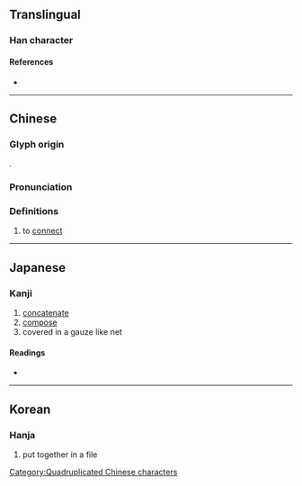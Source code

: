 {{character info/new}}
==Translingual==

===Han character===
{{Han char|rn=29|rad=又|as=06|sn=8|four=77447|canj=EEEE|ids=⿱双双}}

====References====
* {{Han ref|kx=0166.030|dkj=03157|dj=0377.010|hdz=10397.040|uh=53D5|ud=21461}}

----

==Chinese==
{{zh-forms}}

===Glyph origin===
{{Han etym}}
{{liushu|p}}.

===Pronunciation===
{{zh-pron
|m=zhuó
|c=zyut3
|mc=y
|oc=y
|ma=
|cat=v
}}

===Definitions===
{{zh-hanzi}}

# to [[connect]]

[[Category:Quadruplicated Chinese characters]]

----

==Japanese==

===Kanji===
{{ja-kanji|grade=|rs=又06}}

# [[concatenate]]
# [[compose]]
# covered in a gauze like net

====Readings====
* {{ja-readings|on=[[てつ]] (tetsu), [[てち]] (techi), [[げつ]] (getsu)|kun=[[つづる]] (tsuzuru), [[すみやか]] (sumiyaka)}}

----

==Korean==

===Hanja===
{{ko-hanja|hangeul=철|rv=cheol|mr=ch'ŏl}}

# put together in a file